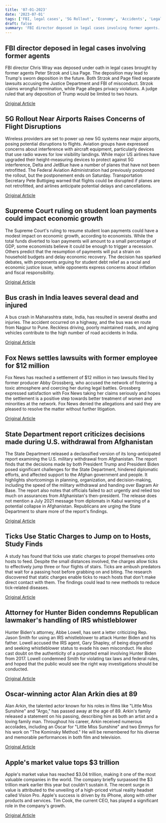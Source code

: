 ```yaml
---
title: '07-01-2023'
date: '2023-07-01'
tags: ['FBI, legal cases', '5G Rollout', 'Economy', 'Accidents', 'Legal settlement', 'State Department, U.S. withdrawal, Afghanistan', 'Ticks', 'Politics', 'Entertainment', 'Technology']
draft: false
summary: 'FBI director deposed in legal cases involving former agents...'
---
```


## FBI director deposed in legal cases involving former agents
FBI director Chris Wray was deposed under oath in legal cases brought by former agents Peter Strzok and Lisa Page. The deposition may lead to Trump's sworn deposition in the future. Both Strzok and Page filed separate lawsuits accusing the Justice Department and FBI of misconduct. Strzok claims wrongful termination, while Page alleges privacy violations. A judge ruled that any deposition of Trump would be limited to two hours.

[Original Article](https://abcnews.go.com/US/fbi-director-wray-deposed-lawsuit-fbi-agents-firing/story?id=100539016)

## 5G Rollout Near Airports Raises Concerns of Flight Disruptions
Wireless providers are set to power up new 5G systems near major airports, posing potential disruptions to flights. Aviation groups have expressed concerns about interference with aircraft equipment, particularly devices that use radio waves for low visibility landings. While major US airlines have upgraded their height-measuring devices to protect against 5G interference, Delta and JetBlue have a number of planes that have not been retrofitted. The Federal Aviation Administration had previously postponed the rollout, but the postponement ends on Saturday. Transportation Secretary Pete Buttigieg warned that flights could be disrupted if planes are not retrofitted, and airlines anticipate potential delays and cancellations.

[Original Article](https://abcnews.go.com/Lifestyle/wireStory/air-travel-hard-5g-wireless-signals-disrupt-flights-100567585)

## Supreme Court ruling on student loan payments could impact economic growth
The Supreme Court's ruling to resume student loan payments could have a modest impact on economic growth, according to economists. While the total funds diverted to loan payments will amount to a small percentage of GDP, some economists believe it could be enough to trigger a recession. Others predict that the resumption of payments will put a strain on household budgets and delay economic recovery. The decision has sparked debates, with proponents arguing for student debt relief as a racial and economic justice issue, while opponents express concerns about inflation and fiscal responsibility.

[Original Article](https://abcnews.go.com/Politics/scotus-student-loan-ruling-modest-headwind-economic-recovery/story?id=100543941)

## Bus crash in India leaves several dead and injured
A bus crash in Maharashtra state, India, has resulted in several deaths and injuries. The accident occurred on a highway, and the bus was en route from Nagpur to Pune. Reckless driving, poorly maintained roads, and aging vehicles contribute to the high number of road accidents in India.

[Original Article](https://abcnews.go.com/International/wireStory/25-dead-after-bus-crashes-catches-fire-western-100566249)

## Fox News settles lawsuits with former employee for $12 million
Fox News has reached a settlement of $12 million in two lawsuits filed by former producer Abby Grossberg, who accused the network of fostering a toxic atmosphere and coercing her during legal battles. Grossberg expressed satisfaction with Fox News taking her claims seriously and hopes the settlement is a positive step towards better treatment of women and minorities at the network. Fox News denied the allegations and said they are pleased to resolve the matter without further litigation.

[Original Article](https://abcnews.go.com/Business/fox-news-settles-lawsuit-brought-former-employee-12/story?id=100548948)

## State Department report criticizes decisions made during U.S. withdrawal from Afghanistan
The State Department released a declassified version of its long-anticipated report examining the U.S. military withdrawal from Afghanistan. The report finds that the decisions made by both President Trump and President Biden posed significant challenges for the State Department, hindered diplomatic efforts, and affected support to the Afghan government and people. It highlights shortcomings in planning, organization, and decision-making, including the speed of the military withdrawal and handing over Bagram Air Base. The report also notes that officials failed to act urgently and relied too much on assurances from Afghanistan's then-president. The release does not mention a July 2021 message from diplomats in Kabul warning of a potential collapse in Afghanistan. Republicans are urging the State Department to share more of the report's findings.

[Original Article](https://abcnews.go.com/International/reporters-notebook-afghanistan-withdrawl-State-Department-biden-trump/story?id=100553006)

## Ticks Use Static Charges to Jump on to Hosts, Study Finds
A study has found that ticks use static charges to propel themselves onto hosts to feed. Despite the small distances involved, the charges allow ticks to effectively jump three or four flights of stairs. Ticks are ambush predators that wait for a passing host before grabbing on and biting. The research discovered that static charges enable ticks to reach hosts that don't make direct contact with them. The findings could lead to new methods to reduce tick-related diseases.

[Original Article](https://abcnews.go.com/Technology/wireStory/hungry-ticks-static-trick-land-pets-100569585)

## Attorney for Hunter Biden condemns Republican lawmaker's handling of IRS whistleblower
Hunter Biden's attorney, Abbe Lowell, has sent a letter criticizing Rep. Jason Smith for using an IRS whistleblower to attack Hunter Biden and his father. Lowell accused the IRS agent, Gary Shapley, of being disgruntled and seeking whistleblower status to evade his own misconduct. He also cast doubt on the authenticity of a purported email involving Hunter Biden from 2017. Lowell condemned Smith for violating tax laws and federal rules, and hoped that the public would see the right way investigations should be conducted.

[Original Article](https://abcnews.go.com/US/letter-house-committee-chair-hunter-bidens-lawyer-slams/story?id=100546653)

## Oscar-winning actor Alan Arkin dies at 89
Alan Arkin, the talented actor known for his roles in films like "Little Miss Sunshine" and "Argo," has passed away at the age of 89. Arkin's family released a statement on his passing, describing him as both an artist and a loving family man. Throughout his career, Arkin received numerous accolades, including an Oscar for "Little Miss Sunshine" and two Emmys for his work on "The Kominsky Method." He will be remembered for his diverse and memorable performances in both film and television.

[Original Article](https://abcnews.go.com/GMA/Culture/actor-alan-arkin-oscar-winner-miss-sunshine-dead/story?id=100539545)

## Apple's market value tops $3 trillion
Apple's market value has reached $3.04 trillion, making it one of the most valuable companies in the world. The company briefly surpassed the $3 trillion mark earlier this year but couldn't sustain it. The recent surge in value is attributed to the unveiling of a high-priced virtual reality headset called Vision Pro. Apple's success is driven by its iPhone, along with other products and services. Tim Cook, the current CEO, has played a significant role in the company's growth.

[Original Article](https://abcnews.go.com/Business/wireStory/apple-close-becoming-public-company-valued-3-trillion-100548246)
